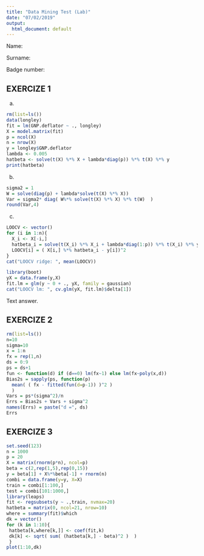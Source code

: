 ```yaml
---
title: "Data Mining Test (Lab)"
date: "07/02/2019"
output:
  html_document: default
---
```


Name: 

Surname:

Badge number:


## EXERCIZE 1

a. 

```r
rm(list=ls())
data(longley)
fit = lm(GNP.deflator ~ ., longley)
X = model.matrix(fit)
p = ncol(X)
n = nrow(X)
y = longley$GNP.deflator
lambda <- 0.005
hatbeta <- solve(t(X) %*% X + lambda*diag(p)) %*% t(X) %*% y
print(hatbeta)
```

b.

```r
sigma2 = 1
W = solve(diag(p) + lambda*solve(t(X) %*% X))
Var = sigma2* diag( W%*% solve(t(X) %*% X) %*% t(W)  )
round(Var,4)
```


c. 

```r
LOOCV <- vector()
for (i in 1:n){
  X_i <- X[-i,]
  hatbeta_i = solve(t(X_i) %*% X_i + lambda*diag(1:p)) %*% t(X_i) %*% y[-i] 
  LOOCV[i] = ( X[i,] %*% hatbeta_i - y[i])^2
}
cat("LOOCV ridge: ", mean(LOOCV))

library(boot)
yX = data.frame(y,X)
fit.lm = glm(y ~ 0 + ., yX, family = gaussian) 
cat("LOOCV lm: ", cv.glm(yX, fit.lm)$delta[1])
```

Text answer.


## EXERCIZE 2

```r
rm(list=ls())
n=10
sigma=10
x = 1:n
fx = rep(1,n)
ds = 0:9
ps = ds+1
fun <- function(d) if (d==0) lm(fx~1) else lm(fx~poly(x,d))
Bias2s = sapply(ps, function(p)
  mean( ( fx - fitted(fun(d=p-1)) )^2 )
  )
Vars = ps*(sigma^2)/n
Errs = Bias2s + Vars + sigma^2
names(Errs) = paste("d =", ds)
Errs
```

## EXERCIZE 3

```r
set.seed(123)
n = 1000
p = 20
X = matrix(rnorm(p*n), ncol=p)
beta = c(2,rep(1,5),rep(0,15))
y = beta[1] + X%*%beta[-1] + rnorm(n)
combi = data.frame(y=y, X=X)
train = combi[1:100,]
test = combi[101:1000,]
library(leaps)
fit <- regsubsets(y ~ .,train, nvmax=20)
hatbeta = matrix(0, ncol=21, nrow=10)
where = summary(fit)$which
dk = vector()
for (k in 1:10){
 hatbeta[k,where[k,]] <- coef(fit,k)
 dk[k] <- sqrt( sum( (hatbeta[k,] - beta)^2 )  )
 }
plot(1:10,dk)
```

